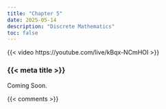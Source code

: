 ```yaml
---
title: "Chapter 5"
date: 2025-05-14
description: "Discrete Mathematics"
toc: false
---
```


{{< video https://youtube.com/live/kBqx-NCmHOI >}}

### {{< meta title >}}

Coming Soon.


{{< comments >}}
